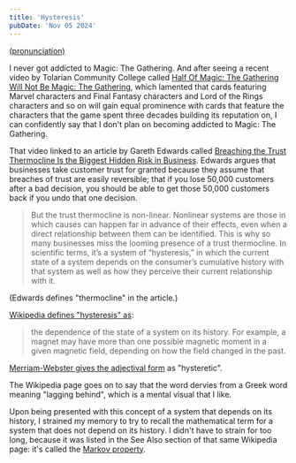 ```yaml
---
title: 'Hysteresis'
pubDate: 'Nov 05 2024'
---
```


[(pronunciation)](https://www.merriam-webster.com/dictionary/hysteresis)

I never got addicted to Magic: The Gathering. And after seeing a recent video by Tolarian Community College called
[Half Of Magic: The Gathering Will Not Be Magic: The Gathering](https://www.youtube.com/watch?v=7us923DG-Gg), which lamented that
cards featuring Marvel characters and Final Fantasy characters and Lord of the Rings characters and so on will
gain equal prominence with cards that feature the characters that the game spent three decades building its reputation on,
I can confidently say that I don't plan on becoming addicted to Magic: The Gathering.

That video linked to an article by Gareth Edwards called [Breaching the Trust Thermocline Is the Biggest Hidden Risk in
Business](https://every.to/p/breaching-the-trust-thermocline-is-the-biggest-hidden-risk-in-business). Edwards argues that
businesses take customer trust for granted because they assume that breaches of trust are easily reversible; that if you
lose 50,000 customers after a bad decision, you should be able to get those 50,000 customers back if you undo that one decision.

<blockquote cite="https://every.to/p/breaching-the-trust-thermocline-is-the-biggest-hidden-risk-in-business">
But the trust thermocline is non-linear. Nonlinear systems are those in which causes can happen far in advance of their
effects, even when a direct relationship between them can be identified. This is why so many businesses miss the
looming presence of a trust thermocline. In scientific terms, it’s a system of “hysteresis,” in which the current state of a
system depends on the consumer’s cumulative history with that system as well as how they perceive their current relationship with it.
</blockquote>

(Edwards defines "thermocline" in the article.)

[Wikipedia defines "hysteresis" as](https://en.wikipedia.org/wiki/Hysteresis):

<blockquote cite="https://en.wikipedia.org/wiki/Hysteresis">
the dependence of the state of a system on its history. For example, a magnet may have more than
one possible magnetic moment in a given magnetic field, depending on how the field changed in the past.
</blockquote>

[Merriam-Webster gives the adjectival form](https://www.merriam-webster.com/dictionary/hysteresis) as "hysteretic".

The Wikipedia page goes on to say that the word dervies from a Greek word meaning "lagging behind", which is a
mental visual that I like.

Upon being presented with this concept of a system that depends on its history, I strained my memory to try to recall the
mathematical term for a system that does not depend on its history. I didn't have to strain for too long, because it was
listed in the See Also section of that same Wikipedia page: it's called the [Markov property](https://en.wikipedia.org/wiki/Markov_property).